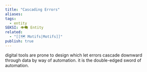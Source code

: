 ```yaml
---
title: "Cascading Errors"
aliases: 
tags:
  - entity
SEKSI: 👁️‍🗨️ Entity
related:
  - "[[🗺️ Motifs|Motifs]]"
publish: true
---
```

digital tools are prone to design which let errors cascade downward through data by way of automation. it is the double-edged sword of automation.
